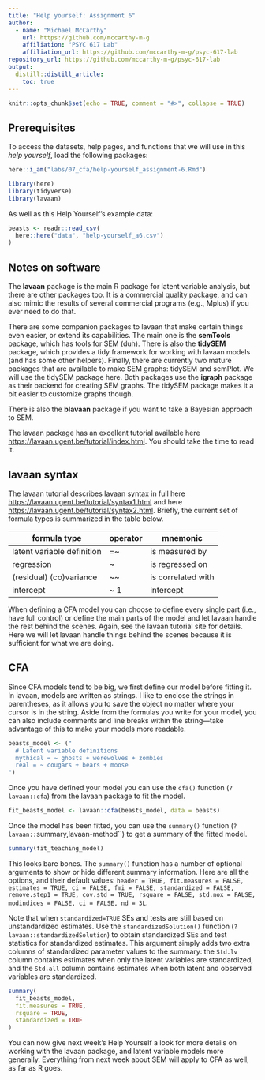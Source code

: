 ```yaml
---
title: "Help yourself: Assignment 6"
author:
  - name: "Michael McCarthy"
    url: https://github.com/mccarthy-m-g
    affiliation: "PSYC 617 Lab"
    affiliation_url: https://github.com/mccarthy-m-g/psyc-617-lab
repository_url: https://github.com/mccarthy-m-g/psyc-617-lab
output:
  distill::distill_article:
    toc: true
---
```


```r
knitr::opts_chunk$set(echo = TRUE, comment = "#>", collapse = TRUE)
```

## Prerequisites

To access the datasets, help pages, and functions that we will use in this *help yourself*, load the following packages:

```r
here::i_am("labs/07_cfa/help-yourself_assignment-6.Rmd")

library(here)
library(tidyverse)
library(lavaan)
```

As well as this Help Yourself's example data:

```r
beasts <- readr::read_csv(
  here::here("data", "help-yourself_a6.csv")
)
```

## Notes on software

The **lavaan** package is the main R package for latent variable analysis, but there are other packages too. It is a commercial quality package, and can also mimic the results of several commercial programs (e.g., Mplus) if you ever need to do that.

There are some companion packages to lavaan that make certain things even easier, or extend its capabilities. The main one is the **semTools** package, which has tools for SEM (duh). There is also the **tidySEM** package, which provides a tidy framework for working with lavaan models (and has some other helpers). Finally, there are currently two mature packages that are available to make SEM graphs: tidySEM and semPlot. We will use the tidySEM package here. Both packages use the **igraph** package as their backend for creating SEM graphs. The tidySEM package makes it a bit easier to customize graphs though.

There is also the **blavaan** package if you want to take a Bayesian approach to SEM.

The lavaan package has an excellent tutorial available here <https://lavaan.ugent.be/tutorial/index.html>. You should take the time to read it.

## lavaan syntax

The lavaan tutorial describes lavaan syntax in full here <https://lavaan.ugent.be/tutorial/syntax1.html> and here <https://lavaan.ugent.be/tutorial/syntax2.html>. Briefly, the current set of formula types is summarized in the table below.

| formula type               | operator | mnemonic           |
|----------------------------|----------|--------------------|
| latent variable definition | =~       | is measured by     |
| regression                 | ~        | is regressed on    |
| (residual) (co)variance    | ~~       | is correlated with |
| intercept                  | ~ 1      | intercept          |

When defining a CFA model you can choose to define every single part (i.e., have full control) or define the main parts of the model and let lavaan handle the rest behind the scenes. Again, see the lavaan tutorial site for details. Here we will let lavaan handle things behind the scenes because it is sufficient for what we are doing.

## CFA

Since CFA models tend to be big, we first define our model before fitting it. In lavaan, models are written as strings. I like to enclose the strings in parentheses, as it allows you to save the object no matter where your cursor is in the string. Aside from the formulas you write for your model, you can also include comments and line breaks within the string---take advantage of this to make your models more readable.

```r
beasts_model <- ("
  # Latent variable definitions
  mythical = ~ ghosts + werewolves + zombies 
  real = ~ cougars + bears + moose
")
```


Once you have defined your model you can use the `cfa()` function (`?lavaan::cfa`) from the lavaan package to fit the model.

```r
fit_beasts_model <- lavaan::cfa(beasts_model, data = beasts)
```

Once the model has been fitted, you can use the `summary()` function (`?lavaan::`summary,lavaan-method``) to get a summary of the fitted model.

```r
summary(fit_teaching_model)
```

This looks bare bones. The `summary()` function has a number of optional arguments to show or hide different summary information. Here are all the options, and their default values: `header = TRUE, fit.measures = FALSE, estimates = TRUE, ci = FALSE, fmi = FALSE, standardized = FALSE, remove.step1 = TRUE, cov.std = TRUE, rsquare = FALSE, std.nox = FALSE, modindices = FALSE, ci = FALSE, nd = 3L`.

Note that when `standardized=TRUE` SEs and tests are still based on unstandardized estimates. Use the `standardizedSolution()` function (`?lavaan::standardizedSolution`) to obtain standardized SEs and test statistics for standardized estimates. This argument simply adds two extra columns of standardized parameter values to the summary: the `Std.lv` column contains estimates when only the latent variables are standardized, and the `Std.all` column contains estimates when both latent and observed variables are standardized.

```r
summary(
  fit_beasts_model,
  fit.measures = TRUE,
  rsquare = TRUE,
  standardized = TRUE
)
```

You can now give next week's Help Yourself a look for more details on working with the lavaan package, and latent variable models more generally. Everything from next week about SEM will apply to CFA as well, as far as R goes.
